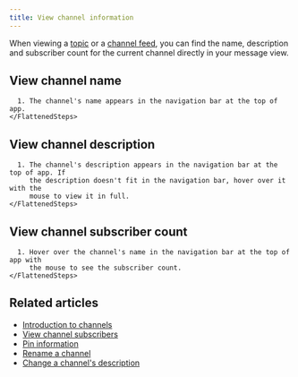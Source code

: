 ```yaml
---
title: View channel information
---
```



When viewing a [topic](/help/introduction-to-topics) or a [channel
feed](/help/channel-feed), you can find the name, description and subscriber
count for the current channel directly in your message view.

## View channel name

<Tabs>
  <TabItem label="Desktop/Web">
    <FlattenedSteps>
      <GoToChannel />

      1. The channel's name appears in the navigation bar at the top of app.
    </FlattenedSteps>
  </TabItem>
</Tabs>

## View channel description

<Tabs>
  <TabItem label="Desktop/Web">
    <FlattenedSteps>
      <GoToChannel />

      1. The channel's description appears in the navigation bar at the top of app. If
         the description doesn't fit in the navigation bar, hover over it with the
         mouse to view it in full.
    </FlattenedSteps>
  </TabItem>
</Tabs>

## View channel subscriber count

<Tabs>
  <TabItem label="Desktop/Web">
    <FlattenedSteps>
      <GoToChannel />

      1. Hover over the channel's name in the navigation bar at the top of app with
         the mouse to see the subscriber count.
    </FlattenedSteps>
  </TabItem>
</Tabs>

## Related articles

* [Introduction to channels](/help/introduction-to-channels)
* [View channel subscribers](/help/view-channel-subscribers)
* [Pin information](/help/pin-information)
* [Rename a channel](/help/rename-a-channel)
* [Change a channel's description](/help/change-the-channel-description)
